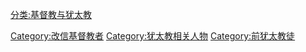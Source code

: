 [[分类:基督教与犹太教|分类:基督教与犹太教]]
[[Category:改信基督教者|Category:改信基督教者]]
[[Category:犹太教相关人物|Category:犹太教相关人物]]
[[Category:前犹太教徒|Category:前犹太教徒]]